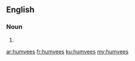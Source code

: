 ==English==

===Noun===
{{head|en|plural}}

# {{plural of|humvee|lang=en|nocat=1}}

[[ar:humvees]]
[[fr:humvees]]
[[ku:humvees]]
[[my:humvees]]